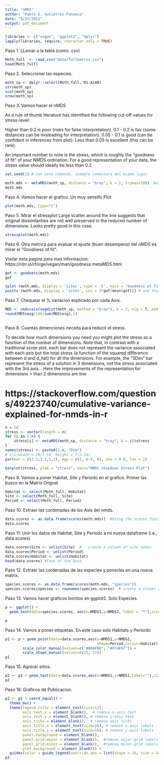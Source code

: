 ```yaml
---
title: "nMDS"
author: "Pablo E. Gutiérrez-Fonseca"
date: "9/25/2021"
output: pdf_document
---
```


```r

libraries <- c("vegan", "ggplot2", "dplyr")
lapply(libraries, require, character.only = TRUE)

```

Paso 1. LLamar a la tabla (como .csv)

```r
Moth_full  <- read.csv("data/fullmatrix.csv")
head(Moth_full)

```

Paso 2.  Seleccionar las especies.

```r
moth_sp <- dplyr::select(Moth_full, M1:A248)
str(moth_sp)
ncol(moth_sp)
nrow(moth_sp)

```
Paso 3.  Vamos hacer el nMDS

As a rule of thumb literature has identified the following cut-off values for stress-level:

Higher than 0.2 is poor (risks for false interpretation).
0.1 - 0.2 is fair (some distances can be misleading for interpretation).
0.05 - 0.1 is good (can be confident in inferences from plot).
Less than 0.05 is excellent (this can be rare).

An important number to note is the stress, which is roughly the “goodness of fit” of your NMDS ordination. For a good representation of your data, the stress value should ideally be less than 0.2. 

```r
set.seed(1) # Con este comando, siempre comenzara del mismo lugar.

moth.mds <- metaMDS(moth_sp, distance = "bray", k = 2, trymax=100)  #using all the defaults
moth.mds

```


Paso 4.  Vamos hacer el grafico. Un muy sensillo Plot

```r

plot(moth.mds, type="t")

```


Paso 5. Mirar el stressplot
Large scatter around the line suggests that original dissimilarities are not well preserved in the reduced number of dimensions. Looks pretty good in this case.

```r

stressplot(moth.mds)

```


Paso 6.  Otra metrica para evaluar el ajuste (buen desempeno) del nMDS es mirar el "Goodness of fit".

Visitar esta pagina para mas informacion:
https://rdrr.io/rforge/vegan/man/goodness.metaMDS.html

```r
gof <- goodness(moth.mds)
gof

{plot (moth.mds, display = 'sites', type = 't', main = 'Goodness of fit') # this function draws NMDS ordination diagram with sites
points (moth.mds, display = 'sites', cex = 2*gof/mean(gof))} # and this adds the points with size reflecting goodness of fit (bigger = worse fit)

```


Paso 7.  Chequear el % variacion explicado por cada Axis.

```r
MDS <- cmdscale(vegdist(moth_sp, method = "bray"), k = 2, eig = T, add = T )
round(MDS$eig*100/sum(MDS$eig),1)
      
```


Paso 8.  Cuantas dimenciones neceita para reducir el stress.

To decide how much dimensions you need you might plot the stress as a function of the number of dimensions. Note that, in contrast with a traditional scree plot, each bar does not represent the variance associated with each axis but the total stress (a function of the squared difference between d and d_hat) for all the dimensions. For example, the "3Dim" bar represent the stress of a solution in 3 dimensions, not the stress associated with the 3rd axis...
Here the improvements of the representation for dimensions > than 2 dimensions are low.

#  https://stackoverflow.com/questions/49223740/cumulative-variance-explained-for-nmds-in-r

```r
n = 10
stress <- vector(length = n)
for (i in 1:n) {
    stress[i] <- metaMDS(moth_sp, distance = "bray", k = i)$stress
}
names(stress) <- paste0(1:n, "Dim")
# x11(width = 10/2.54, height = 7/2.54)
par(mar = c(3.5,3.5,1,1), mgp = c(2, 0.6, 0), cex = 0.8, las = 2)

barplot(stress, ylab = "stress", main="NMDS Stepdown Stress Plot")


```



Paso 9.  Vamos a poner Habitat, Site y Periodo en el grafico. 
Primer las busco en la Matrix Orignal 

```r
Habitat <- select(Moth_full, Habitat)
Site <- select(Moth_full, Site)
Period <- select(Moth_full, Period)

```

Paso 10.  Extraer las cordenadas de los Axis del nmds.

```r

data.scores <- as.data.frame(scores(moth.mds))  #Using the scores function from vegan to extract the site scores and convert to a data.frame
data.scores

```

Paso 11.  Unir los datos de Habitat, Site y Periodo a mi nueva dataframe (i.e., data.scores)

```r

data.scores$Site <- unlist(Site)  #   create a column of site names
data.scores$Period <- unlist(Period)  
data.scores$Habitat <- unlist(Habitat)
head(data.scores) #look at the data
```

Paso 12.  Extraer las cordenadas de las especies y ponerlas en una nueva matrix.

```r
species.scores <- as.data.frame(scores(moth.mds, "species"))
species.scores$species <- rownames(species.scores)  # create a column of species, from the rownames of species.scores

```


Paso 13.  Vamos hacer graficos bonitos en ggplot2.
Solo Especies.


```r

p <- ggplot() + 
  geom_text(data=species.scores, aes(x=NMDS1,y=NMDS2, label = "*"),size=7, alpha=0.5) # add the species labels

p

```

Paso 14.  Vamos a poner etiquetas. En este caso solo Habitats y Periordo

```r
p1 <- p + geom_point(data=data.scores,aes(x=NMDS1,y=NMDS2,
                                          shape=Period,colour=Habitat),size=5) + # add the point markers
        scale_color_manual(values=c("#00AFBB", "#FC4E07")) + 
        scale_shape_manual(values=c(15, 17))
p1 

```

Paso 15.  Agrerar sitios.

```r
p2 <- p1 + geom_text(data=data.scores,aes(x=NMDS1,y=NMDS2,label=""),size=6,vjust=0)  # add the site labels
p2 

```


Paso 16.  Graficos de Publicacion.

```r
p3 <- p1 + coord_equal() +
  theme_bw() + 
  theme(legend.title = element_text(size=12),
        axis.text.x = element_blank(),  # remove x-axis text
        axis.text.y = element_blank(), # remove y-axis text
        axis.ticks = element_blank(),  # remove axis ticks
        axis.title.x = element_text(size=16), # remove x-axis labels
        axis.title.y = element_text(size=16), # remove y-axis labels
        panel.background = element_blank(), 
        panel.grid.major = element_blank(),  #remove major-grid labels
        panel.grid.minor = element_blank(),  #remove minor-grid labels
        plot.background = element_blank()) + 
  guides(color = guide_legend(override.aes = list(shape = 16, size = 4)))
p3

```



